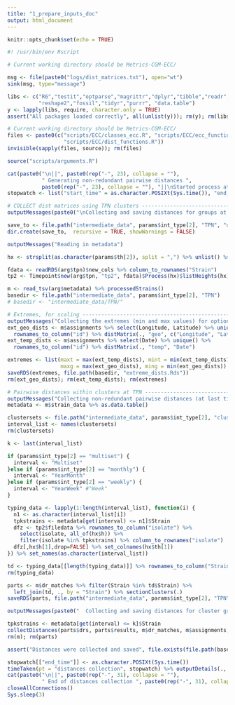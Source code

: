 ---
title: "1_prepare_inputs_doc"
output: html_document
---

```{r setup, include=FALSE}
knitr::opts_chunk$set(echo = TRUE)
```

```{r eval=FALSE}
#! /usr/bin/env Rscript

# Current working directory should be Metrics-CGM-ECC/

msg <- file(paste0("logs/dist_matrices.txt"), open="wt")
sink(msg, type="message")

libs <- c("R6","testit","optparse","magrittr","dplyr","tibble","readr",
          "reshape2","fossil","tidyr","purrr", "data.table")
y <- lapply(libs, require, character.only = TRUE)
assert("All packages loaded correctly", all(unlist(y))); rm(y); rm(libs)

# Current working directory should be Metrics-CGM-ECC/
files <- paste0(c("scripts/ECC/classes_ecc.R", "scripts/ECC/ecc_functions.R", 
                  "scripts/ECC/dist_functions.R"))
invisible(sapply(files, source)); rm(files)

source("scripts/arguments.R")

cat(paste0("\n||", paste0(rep("-", 23), collapse = ""), 
           " Generating non-redundant pairwise distances ", 
           paste0(rep("-", 23), collapse = ""), "||\nStarted process at: ", Sys.time()))
stopwatch <- list("start_time" = as.character.POSIXt(Sys.time()), "end_time" = NULL)

# COLLECT dist matrices using TPN clusters ---------------------------------------------------------
outputMessages(paste0("\nCollecting and saving distances for groups at TPN"))

save_to <- file.path("intermediate_data", params$int_type[2], "TPN", "dists", "/")
dir.create(save_to,  recursive = TRUE, showWarnings = FALSE)

outputMessages("Reading in metadata")

hx <- strsplit(as.character(params$th[2]), split = ",") %>% unlist() %>% tibble(h = ., th = paste0("T", .))

fdata <- readRDS(arg$tpn)$new_cols %>% column_to_rownames("Strain")
tp2 <- Timepoint$new(arg$tpn, "tp2", fdata)$Process(hx)$listHeights(hx)

m <- read_tsv(arg$metadata) %>% processedStrains()
basedir <- file.path("intermediate_data", params$int_type[2], "TPN")
# basedir <- "intermediate_data/TPN/"

# Extremes, for scaling ----------------------------------------------------------------------
outputMessages("Collecting the extremes (min and max values) for optional scaling later")
ext_geo_dists <- m$assignments %>% select(Longitude, Latitude) %>% unique() %>% 
  rownames_to_column("id") %>% distMatrix(., "geo", c("Longitude", "Latitude"))
ext_temp_dists <- m$assignments %>% select(Date) %>% unique() %>% 
  rownames_to_column("id") %>% distMatrix(., "temp", "Date")

extremes <- list(maxt = max(ext_temp_dists), mint = min(ext_temp_dists), 
                 maxg = max(ext_geo_dists), ming = min(ext_geo_dists))
saveRDS(extremes, file.path(basedir, "extreme_dists.Rds"))
rm(ext_geo_dists); rm(ext_temp_dists); rm(extremes)

# Pairwise distances within clusters at TPN --------------------------------------------------
outputMessages("Collecting non-redundant pairwise distances (at last timepoint, when dataset is full)")
metadata <- m$strain_data %>% as.data.table()

clustersets <- file.path("intermediate_data", params$int_type[2], "clustersets.Rds") %>% readRDS(.)
interval_list <- names(clustersets)
rm(clustersets)

k <- last(interval_list)

if (params$int_type[2] == "multiset") {
  interval <- "Multiset"
}else if (params$int_type[2] == "monthly") {
  interval <- "YearMonth"
}else if (params$int_type[2] == "weekly") {
  interval <- "YearWeek" #"Week"
}

typing_data <- lapply(1:length(interval_list), function(i) {
  n1 <- as.character(interval_list[i])
  tpkstrains <- metadata[get(interval) <= n1]$Strain
  dfz <- tp2$filedata %>% rownames_to_column("isolate") %>%
    select(isolate, all_of(hx$h)) %>%
    filter(isolate %in% tpkstrains) %>% column_to_rownames("isolate")
  dfz[,hx$h[1],drop=FALSE] %>% set_colnames(hx$th[1])
}) %>% set_names(as.character(interval_list))

td <- typing_data[[length(typing_data)]] %>% rownames_to_column("Strain") %>% as.data.table()
rm(typing_data)

parts <- m$dr_matches %>% filter(Strain %in% td$Strain) %>% 
  left_join(td, ., by = "Strain") %>% sectionClusters(.)
saveRDS(parts, file.path("intermediate_data", params$int_type[2], "TPN", "parts.Rds"))

outputMessages(paste0("  Collecting and saving distances for cluster groups at TP", k, ":\n"))

tpkstrains <- metadata[get(interval) <= k]$Strain
collectDistances(parts$drs, parts$results, m$dr_matches, m$assignments, tpkstrains, save_to)
rm(m); rm(parts)

assert("Distances were collected and saved", file.exists(file.path(basedir, "extreme_dists.Rds")))

stopwatch[["end_time"]] <- as.character.POSIXt(Sys.time())
timeTaken(pt = "distances collection", stopwatch) %>% outputDetails(., newcat = TRUE)
cat(paste0("\n||", paste0(rep("-", 31), collapse = ""), 
           " End of distances collection ", paste0(rep("-", 31), collapse = ""), "||\n"))
closeAllConnections()
Sys.sleep(3)

```
